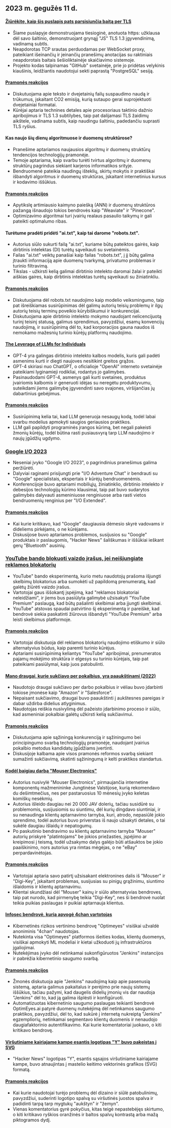 

<CallToAction />

<Steps>

## 2023 m. gegužės 11 d.

#### [Žiūrėkite, kaip šis puslapis pats parsisiunčia baitą per TLS](https://subtls.pages.dev/)

- Šiame puslapyje demonstruojama tiesioginė, anotuota https: užklausa dėl savo šaltinio, demonstruojant grynąjį "JS" TLS 1.3 įgyvendinimą, vadinamą subtls.
- Neapdorotas TCP srautas perduodamas per WebSocket proxy, pateikiant išeinančių ir įeinančių pranešimų anotacijas su raktiniais neapdorotais baitais šešioliktainėje skaičiavimo sistemoje.
- Projekto kodas talpinamas "GitHub" svetainėje, prie jo pridėtas velykinis kiaušinis, leidžiantis naudotojui sekti paprastą "PostgreSQL" sesiją.

#### [Pramonės reakcijos](http://news.ycombinator.com/item?id=35884437)

- Diskutuojama apie teksto ir dvejetainių failų suspaudimo naudą ir trūkumus, įskaitant CO2 emisiją, kurią sutaupo gerai suprojektuoti dvejetainiai formatai.
- Kūrėjai aptaria technines detales apie procesoriaus taktinio dažnio apribojimus ir TLS 1.3 subtilybes, taip pat dalijamasi TLS žaidimų aikštele, vadinama subtls, kaip naudingu šaltiniu, padedančiu suprasti TLS ryšius.

#### Kas naujo šių dienų algoritmuose ir duomenų struktūrose?

- Pranešime aptariamos naujausios algoritmų ir duomenų struktūrų tendencijos technologijų pramonėje.
- Temoje aptariama, kaip svarbu turėti tvirtus algoritmų ir duomenų struktūrų pagrindus siekiant karjeros informatikos srityje.
- Bendruomenė pateikia naudingų išteklių, skirtų mokytis ir praktiškai išbandyti algoritmus ir duomenų struktūras, įskaitant internetinius kursus ir kodavimo iššūkius.

#### [Pramonės reakcijos](http://news.ycombinator.com/item?id=35886900)

- Apytikslę artimiausio kaimyno paiešką (ANN) ir duomenų struktūros pažangą išnaudojo tokios bendrovės kaip "Weaviate" ir "Pinecone".
- Optimizavimo algoritmai turi įvairių realaus pasaulio taikymų ir gali pateikti optimalumo ribas.

#### Turėtume pradėti pridėti "ai.txt", kaip tai darome "robots.txt".

- Autorius siūlo sukurti failą "ai.txt", kuriame būtų pateiktos gairės, kaip dirbtinis intelektas (DI) turėtų sąveikauti su svetainėmis.
- Failas "ai.txt" veiktų panašiai kaip failas "robots.txt", į jį būtų galima įtraukti informaciją apie duomenų tvarkymą, privatumo problemas ir turinio filtravimą.
- Tikslas - užkirsti kelią galimai dirbtinio intelekto daromai žalai ir pateikti aiškias gaires, kaip dirbtinis intelektas turėtų sąveikauti su žiniatinkliu.

#### [Pramonės reakcijos](http://news.ycombinator.com/item?id=35886288)

- Diskutuojama dėl robots.txt naudojimo kaip modelio veiksmingumo, taip pat išreiškiamas susirūpinimas dėl galimų autorių teisių problemų ir ilgų autorių teisių terminų poveikio kūrybiškumui ir konkurencijai.
- Diskutuojama apie dirbtinio intelekto mokymo naudojant nelicencijuotą turinį teisinį statusą, galimus sprendimus, pavyzdžiui, esamų konvencijų naudojimą, ir susirūpinimą dėl to, kad korporacijos gauna naudos iš nemokamo mažesnių turinio kūrėjų platformų naudojimo.

#### [The Leverage of LLMs for Individuals](https://mazzzystar.github.io/2023/05/10/LLM-for-individual/)

- GPT-4 yra galingas dirbtinio intelekto kalbos modelis, kuris gali padėti asmenims kurti ir diegti naujoves nesitikint greitos grąžos.
- GPT-4 skiriasi nuo ChatGPT, o oficialioje "OpenAI" interneto svetainėje pateikiami lyginamieji rodikliai, rodantys jo galimybes.
- Pasinaudodami GPT-4, asmenys gali kurti svetaines, produktus įvairiomis kalbomis ir generuoti idėjas su neregėtu produktyvumu, suteikdami jiems galimybę įgyvendinti savo svajones, viršijančias jų dabartinius gebėjimus.

#### [Pramonės reakcijos](http://news.ycombinator.com/item?id=35885797)

- Susirūpinimą kelia tai, kad LLM generuoja nesaugų kodą, todėl labai svarbu modelius apmokyti saugios geriausios praktikos.
- LLM gali papildyti programinės įrangos kūrimą, bet negali pakeisti žmonių kūrėjų, todėl būtina rasti pusiausvyrą tarp LLM naudojimo ir naujų įgūdžių ugdymo.

### [Google I/O 2023](https://io.google/2023/)

- Neseniai įvyko "Google I/O 2023", o pagrindinius pranešimus galima peržiūrėti.
- Dalyviai raginami prisijungti prie "I/O Adventure Chat" ir bendrauti su "Google" specialistais, ekspertais ir kūrėjų bendruomenėmis.
- Konferencijoje buvo aptariami mobiliųjų, žiniatinklio, dirbtinio intelekto ir debesijos technologijų kūrimo klausimai, taip pat buvo sudarytos galimybės dalyvauti asmeniniuose renginiuose arba rasti vietos bendruomenių renginius per "I/O Extended".

#### [Pramonės reakcijos](http://news.ycombinator.com/item?id=35886559)

- Kai kurie kritikavo, kad "Google" daugiausia dėmesio skyrė vadovams ir dideliems pirkėjams, o ne kūrėjams.
- Diskusijose buvo aptariamos problemos, susijusios su "Google" produktais ir paslaugomis, "Hacker News" šališkumas ir iššūkiai ieškant gerų "Bluetooth" ausinių.

### [YouTube bando blokuoti vaizdo įrašus, jei neišjungiate reklamos blokatorių](https://www.bleepingcomputer.com/news/technology/youtube-tests-blocking-videos-unless-you-disable-ad-blockers/)

- YouTube" bando eksperimentą, kurio metu naudotojų prašoma išjungti skelbimų blokatorius arba sumokėti už papildomą prenumeratą, kad galėtų žiūrėti vaizdo įrašus.
- Vartotojai gaus iššokantį įspėjimą, kad "reklamos blokatoriai neleidžiami", ir jiems bus pasiūlyta galimybė užsisakyti "YouTube Premium" paslaugą, kad būtų pašalinti skelbimai arba įjungti skelbimai.
- YouTube" atstovas spaudai patvirtino šį eksperimentą ir pareiškė, kad bendrovė siekia paskatinti žiūrovus išbandyti "YouTube Premium" arba leisti skelbimus platformoje.

#### [Pramonės reakcijos](http://news.ycombinator.com/item?id=35892512)

- Vartotojai diskutuoja dėl reklamos blokatorių naudojimo etiškumo ir siūlo alternatyvius būdus, kaip paremti turinio kūrėjus.
- Aptariami susirūpinimą keliantys "YouTube" apribojimai, prenumeratos pajamų mokėjimo struktūra ir elgesys su turinio kūrėjais, taip pat pateikiami pasiūlymai, kaip juos patobulinti.

#### [Mano draugai, kurie sukčiavo per pokalbius, yra paaukštinami (2022)](https://www.teamblind.com/post/My-friends-who-cheated-in-interviews-are-getting-promoted-😡😡😡😡-XnYM4nLs)

- Naudotojo draugai sukčiavo per darbo pokalbius ir vėliau buvo įdarbinti tokiose įmonėse kaip "Amazon" ir "Salesforce".
- Nepaisant sukčiavimo, draugai buvo paaukštinti į aukštesnes pareigas ir dabar uždirba didelius atlyginimus.
- Naudotojas reiškia nusivylimą dėl pažeisto įdarbinimo proceso ir siūlo, kad asmeniniai pokalbiai galėtų užkirsti kelią sukčiavimui.

#### [Pramonės reakcijos](http://news.ycombinator.com/item?id=35885342)

- Diskutuojama apie sąžiningą konkurenciją ir sąžiningumo bei principingumo svarbą technologijų pramonėje, naudojant įvairius pokalbio metodus kandidatų įgūdžiams įvertinti.
- Diskusijoje kalbama apie visos pramonės reformos svarbą siekiant sumažinti sukčiavimą, skatinti sąžiningumą ir kelti praktikos standartus.

#### [Kodėl baigiau darbą "Mouser Electronics"](https://lcamtuf.substack.com/p/why-im-done-with-mouser-electronics)

- Autorius nusivylė "Mouser Electronics", pirmaujančia internetine komponentų mažmenininke Jungtinėse Valstijose, kurią rekomendavo du dešimtmečius, nes per pastaruosius 10 mėnesių įvyko keletas komiškų nesėkmių.
- Autorius išleido daugiau nei 20 000 JAV dolerių, tačiau susidūrė su problemomis, susijusiomis su siuntimu, dėl kurių dingdavo siuntiniai, ir su nenaudinga klientų aptarnavimo tarnyba, kuri, atrodo, nepasiūlė jokio sprendimo, todėl autorius buvo priverstas iš naujo užsakyti detales, o tai sukėlė daugiau išlaidų ir nepatogumų.
- Po paskutinio bendravimo su klientų aptarnavimo tarnyba "Mouser" autorių priskyrė "platintojams" be jokios priežasties, įspėjimo ar kreipimosi į teismą, todėl užsakymo dalys galėjo būti atšauktos be jokio paaiškinimo, nors autorius yra rimtas mėgėjas, o ne "eBay" perpardavinėtojas.

#### [Pramonės reakcijos](http://news.ycombinator.com/item?id=35892246)

- Vartotojai aptaria savo patirtį užsisakant elektronines dalis iš "Mouser" ir "Digi-Key", įskaitant problemas, susijusias su pinigų grąžinimu, siuntimo išlaidomis ir klientų aptarnavimu.
- Klientai skundžiasi dėl "Mouser" kainų ir siūlo alternatyvias bendroves, taip pat nurodo, kad pirmenybę teikia "Digi-Key", nes ši bendrovė nuolat teikia puikias paslaugas ir puikiai aptarnauja klientus.

#### [Infosec bendrovė, kurią apvogė 4chan vartotojas](https://maia.crimew.gay/posts/optimeyes-leak/)

- Kibernetinės rizikos vertinimo bendrovę "Optimeyes" visiškai užvaldė anoniminis "4chan" naudotojas.
- Nutekinta visa "Optimeyes" platformos išeities kodas, klientų duomenys, visiškai apmokyti ML modeliai ir kietai užkoduoti jų infrastruktūros įgaliojimai.
- Nutekėjimas įvyko dėl netinkamai sukonfigūruotos "Jenkins" instancijos ir pabrėžia kibernetinio saugumo svarbą.

#### [Pramonės reakcijos](http://news.ycombinator.com/item?id=35888509)

- Žmonės diskutuoja apie "Jenkins" naudojimą kaip apie pasenusią sistemą, aptaria galimus pakaitalus ir perėjimo prie naujų sistemų iššūkius, tačiau pažymi, kad daugelis didelių įmonių vis dar naudoja "Jenkins" dėl to, kad ją galima išplėsti ir konfigūruoti.
- Automatizuotas kibernetinio saugumo paslaugas teikianti bendrovė OptimEyes.ai patyrė duomenų nutekėjimą dėl netinkamos saugumo praktikos, pavyzdžiui, dėl to, kad sukūrė į internetą nukreiptą "Jenkins" egzempliorių, netinkamai segmentavo klientų duomenis ir nenaudojo daugiafaktorinio autentifikavimo. Kai kurie komentatoriai juokavo, o kiti kritikavo bendrovę.

#### [Viršutiniame kairiajame kampe esantis logotipas "Y" buvo pakeistas į SVG](https://news.ycombinator.com/y18.svg)

- "Hacker News" logotipas "Y", esantis sąsajos viršutiniame kairiajame kampe, buvo atnaujintas į mastelio keitimo vektorinės grafikos (SVG) formatą.

#### [Pramonės reakcijos](http://news.ycombinator.com/item?id=35894326)

- Kai kurie naudotojai turėjo problemų dėl dizaino ir siūlė patobulinimų, pavyzdžiui, suderinti logotipo spalvą su viršutinės juostos spalva ir padidinti tarpą tarp mygtukų "aukštyn" ir "žemyn".
- Vienas komentatorius gyrė pokyčius, kitas teigė nepastebėjęs skirtumo, o kiti kritikavo ryškios oranžinės ir baltos spalvų kontrastą arba mažą piktogramos dydį.

</Steps>
